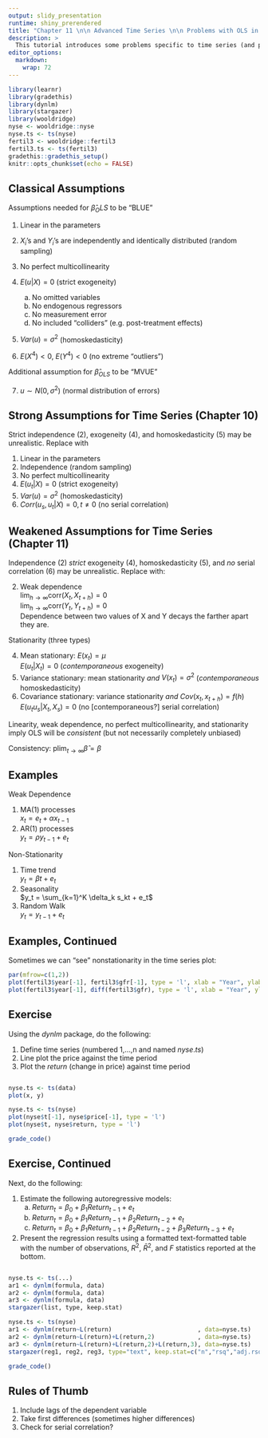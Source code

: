 ```yaml
---
output: slidy_presentation
runtime: shiny_prerendered
title: "Chapter 11 \n\n Advanced Time Series \n\n Problems with OLS in Time Series"
description: >
  This tutorial introduces some problems specific to time series (and panel data) in regression analysis.
editor_options: 
  markdown: 
    wrap: 72
---
```


```r
library(learnr)
library(gradethis)
library(dynlm)
library(stargazer)
library(wooldridge)
nyse <- wooldridge::nyse
nyse.ts <- ts(nyse)
fertil3 <- wooldridge::fertil3
fertil3.ts <- ts(fertil3)
gradethis::gradethis_setup()
knitr::opts_chunk$set(echo = FALSE)
```

## Classical Assumptions

Assumptions needed for $\hat\beta_OLS$ to be "BLUE"

1.  Linear in the parameters

2.  $X_i$'s and $Y_i$'s are independently and identically distributed
    (random sampling)

3.  No perfect multicollinearity

4.  $E(u|X)=0$ (strict exogeneity)

    a.  No omitted variables
    b.  No endogenous regressors
    c.  No measurement error
    d.  No included "colliders" (e.g. post-treatment effects)

5.  $Var(u) = \sigma^2$ (homoskedasticity)

6.  $E(X^4) < 0$, $E(Y^4) < 0$ (no extreme "outliers")

Additional assumption for $\hat\beta_{OLS}$ to be "MVUE"

7.  $u \sim N(0, \sigma^2)$ (normal distribution of errors)

## Strong Assumptions for Time Series (Chapter 10)

Strict independence (2), exogeneity (4), and homoskedasticity (5) may be
unrealistic. Replace with

1.  Linear in the parameters
2.  Independence (random sampling)
3.  No perfect multicollinearity
4.  $E(u_t|X)=0$ (strict exogeneity)
5.  $Var(u) = \sigma^2$ (homoskedasticity)
6.  $Corr(u_s, u_t |X) = 0, t \neq 0$ (no serial correlation)

## Weakened Assumptions for Time Series (Chapter 11)

Independence (2) *strict* exogeneity (4), homoskedasticity (5), and *no* serial correlation (6)
may be unrealistic. Replace with:

2.  Weak dependence <br>
    $\lim_{h \to \infty} \text{corr}(X_t, X_{t+h}) = 0$ <br>
    $\lim_{h \to \infty} \text{corr}(Y_t, Y_{t+h}) = 0$ <br> Dependence
    between two values of X and Y decays the farther apart they are.

Stationarity (three types)

4.  Mean stationary: $E(x_t) = \mu$ <br> $E(u_t|X_t)=0$
    (*contemporaneous* exogeneity)\
5.  Variance stationary: mean stationarity *and* $V(x_t) = \sigma^2$
    (*contemporaneous* homoskedasticity)
6.  Covariance stationary: variance stationarity *and*
    $Cov(x_t, x_{t+h}) = f(h)$ <br> $E(u_tu_s|X_t,X_s)=0$ (no [contemporaneous?] serial
    correlation)

Linearity, weak dependence, no perfect multicollinearity, and
stationarity imply OLS will be *consistent* (but not necessarily
completely unbiased)

Consistency: $\text{plim}_{t \to \infty}\hat\beta = \beta$


## Examples

Weak Dependence

1.  MA(1) processes <br> $x_t = e_t + \alpha x_{t-1}$
2.  AR(1) processes <br> $y_t = \rho y_{t-1} + e_t$

Non-Stationarity

1.  Time trend <br> $y_t = \beta t + e_t$
2.  Seasonality <br> $y_t = \sum_{k=1}^K \delta_k s_kt + e_t$
3.  Random Walk <br> $y_t = y_{t-1} + e_t$

## Examples, Continued

Sometimes we can "see" nonstationarity in the time series plot:

```r
par(mfrow=c(1,2))
plot(fertil3$year[-1], fertil3$gfr[-1], type = 'l', xlab = "Year", ylab = "Fertility")
plot(fertil3$year[-1], diff(fertil3$gfr), type = 'l', xlab = "Year", ylab = "Change in Fertility")
```

## Exercise

Using the $dynlm$ package, do the following:

1.  Define time series (numbered 1,...,n and named $nyse.ts$)
2.  Line plot the price against the time period
3.  Plot the *return* (change in price) against time period

```r


```

```r
nyse.ts <- ts(data)
plot(x, y)
```

```r
nyse.ts <- ts(nyse)
plot(nyse$t[-1], nyse$price[-1], type = 'l')
plot(nyse$t, nyse$return, type = 'l')
```

```r
grade_code()
```

## Exercise, Continued

Next, do the following:

1.  Estimate the following autoregressive models:
    a.  $Return_t = \beta_0 + \beta_1 Return_{t-1} + e_t$
    b.  $Return_t = \beta_0 + \beta_1 Return_{t-1} + \beta_2 Return_{t-2} + e_t$
    c.  $Return_t = \beta_0 + \beta_1 Return_{t-1} + \beta_2 Return_{t-2} + \beta_3 Return_{t-3} + e_t$

2.  Present the regression results using a formatted text-formatted
    table with the number of observations, $R^2$, $\bar{R}^2$, and $F$
    statistics reported at the bottom.

```r


```

```r
nyse.ts <- ts(...)
ar1 <- dynlm(formula, data) 
ar2 <- dynlm(formula, data) 
ar3 <- dynlm(formula, data) 
stargazer(list, type, keep.stat)

```

```r
nyse.ts <- ts(nyse)
ar1 <- dynlm(return~L(return)                        , data=nyse.ts) 
ar2 <- dynlm(return~L(return)+L(return,2)            , data=nyse.ts) 
ar3 <- dynlm(return~L(return)+L(return,2)+L(return,3), data=nyse.ts) 
stargazer(reg1, reg2, reg3, type="text", keep.stat=c("n","rsq","adj.rsq","f"))
```

```r
grade_code()
```

## Rules of Thumb

1.  Include lags of the dependent variable
2.  Take first differences (sometimes higher differences)
3.  Check for serial correlation?
